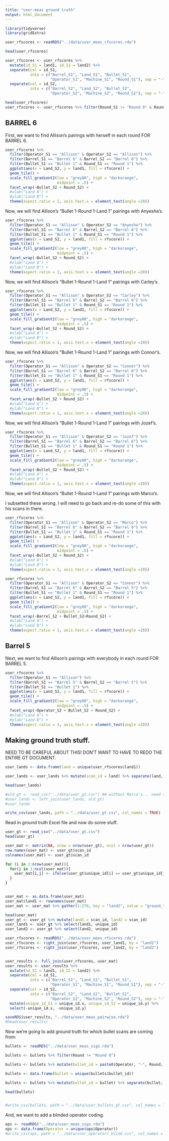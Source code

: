 ```yaml
---
title: "user-meas ground truth"
output: html_document
---
```



```r
library(tidyverse)
library(gridExtra)

```


```r
user_rfscores <- readRDS("../data/user_meas_rfscores.rda")

head(user_rfscores)

user_rfscores <- user_rfscores %>% 
  mutate(id_S1 = land1, id_S2 = land2) %>% 
  separate(col = id_S1, 
           into = c("Barrel_S1", "Land_S1", "Bullet_S1", 
                    "Operator_S1", "Machine_S1", "Round_S1"), sep = "-") %>% 
  separate(col = id_S2, 
           into = c("Barrel_S2", "Land_S2", "Bullet_S2", 
                    "Operator_S2", "Machine_S2", "Round_S2"), sep = "-")

head(user_rfscores)
user_rfscores <- user_rfscores %>% filter(Round_S1 != "Round 0" & Round_S2 != "Round 0")

```


## BARREL 6  

First, we want to find Allison's pairings with herself in each round FOR BARREL 6.  

```r
user_rfscores %>%
  filter(Operator_S1 == "Allison" & Operator_S2 == "Allison") %>% 
  filter(Barrel_S1 == "Barrel 6" & Barrel_S2 == "Barrel 6") %>% 
  filter(Bullet_S1 == "Bullet 1" & Round_S1 == "Round 1") %>% 
  ggplot(aes(x = Land_S2, y = land1, fill = rfscore)) +
  geom_tile() +
  scale_fill_gradient2(low = "grey80", high = "darkorange", 
                       midpoint = .5) +
  facet_wrap(~Bullet_S2 + Round_S2) +
  #xlab("Land A") +
  #ylab("Land B") +
  theme(aspect.ratio = 1, axis.text.x = element_text(angle =20))
```


Now, we will find Allison's "Bullet 1-Round 1-Land 1" pairings with Anyesha's.  


```r
user_rfscores %>%
  filter(Operator_S1 == "Allison" & Operator_S2 == "Anyesha") %>% 
  filter(Barrel_S1 == "Barrel 6" & Barrel_S2 == "Barrel 6") %>% 
  filter(Bullet_S1 == "Bullet 1" & Round_S1 == "Round 1") %>% 
  ggplot(aes(x = Land_S2, y = land1, fill = rfscore)) +
  geom_tile() +
  scale_fill_gradient2(low = "grey80", high = "darkorange", 
                       midpoint = .5) +
  facet_wrap(~Bullet_S2 + Round_S2) +
  #xlab("Land A") +
  #ylab("Land B") +
  theme(aspect.ratio = 1, axis.text.x = element_text(angle =20))
```



Now, we will find Allison's "Bullet 1-Round 1-Land 1" pairings with Carley's.  


```r
user_rfscores %>%
  filter(Operator_S1 == "Allison" & Operator_S2 == "Carley") %>% 
  filter(Barrel_S1 == "Barrel 6" & Barrel_S2 == "Barrel 6") %>% 
  filter(Bullet_S1 == "Bullet 1" & Round_S1 == "Round 1") %>% 
  ggplot(aes(x = Land_S2, y = land1, fill = rfscore)) +
  geom_tile() +
  scale_fill_gradient2(low = "grey80", high = "darkorange", 
                       midpoint = .5) +
  facet_wrap(~Bullet_S2 + Round_S2) +
  #xlab("Land A") +
  #ylab("Land B") +
  theme(aspect.ratio = 1, axis.text.x = element_text(angle =20))
```

Now, we will find Allison's "Bullet 1-Round 1-Land 1" pairings with Connor's.  


```r
user_rfscores %>%
  filter(Operator_S1 == "Allison" & Operator_S2 == "Connor") %>% 
  filter(Barrel_S1 == "Barrel 6" & Barrel_S2 == "Barrel 6") %>% 
  filter(Bullet_S1 == "Bullet 1" & Round_S1 == "Round 1") %>% 
  ggplot(aes(x = Land_S2, y = land1, fill = rfscore)) +
  geom_tile() +
  scale_fill_gradient2(low = "grey80", high = "darkorange", 
                       midpoint = .5) +
  facet_wrap(~Bullet_S2 + Round_S2) +
  #xlab("Land A") +
  #ylab("Land B") +
  theme(aspect.ratio = 1, axis.text.x = element_text(angle =20))
```

Now, we will find Allison's "Bullet 1-Round 1-Land 1" pairings with Jozef's.  


```r
user_rfscores %>%
  filter(Operator_S1 == "Allison" & Operator_S2 == "Jozef") %>% 
  filter(Barrel_S1 == "Barrel 6" & Barrel_S2 == "Barrel 6") %>% 
  filter(Bullet_S1 == "Bullet 1" & Round_S1 == "Round 1") %>% 
  ggplot(aes(x = Land_S2, y = land1, fill = rfscore)) +
  geom_tile() +
  scale_fill_gradient2(low = "grey80", high = "darkorange", 
                       midpoint = .5) +
  facet_wrap(~Bullet_S2 + Round_S2) +
  #xlab("Land A") +
  #ylab("Land B") +
  theme(aspect.ratio = 1, axis.text.x = element_text(angle =20))
```

Now, we will find Allison's "Bullet 1-Round 1-Land 1" pairings with Marco's.  


I subsetted these wrong. I will need to go back and re-do some of this with his scans in there.  

```r
user_rfscores %>%
  filter(Operator_S1 == "Allison" & Operator_S2 == "Marco") %>% 
  filter(Barrel_S1 == "Barrel 6" & Barrel_S2 == "Barrel 6") %>% 
  filter(Bullet_S1 == "Bullet 1" & Round_S1 == "Round 1") %>% 
  ggplot(aes(x = Land_S2, y = land1, fill = rfscore)) +
  geom_tile() +
  scale_fill_gradient2(low = "grey80", high = "darkorange", 
                       midpoint = .5) +
  facet_wrap(~Bullet_S2 + Round_S2) +
  #xlab("Land A") +
  #ylab("Land B") +
  theme(aspect.ratio = 1, axis.text.x = element_text(angle =20))
```



```r
user_rfscores %>%
  filter(Operator_S1 == "Allison" & Operator_S2 == "Connor") %>% 
  filter(Barrel_S1 == "Barrel 6" & Barrel_S2 == "Barrel 5") %>% 
  filter(Bullet_S1 == "Bullet 1" & Round_S1 == "Round 1") %>% 
  ggplot(aes(x = Land_S2, y = land1, fill = rfscore)) +
  geom_tile() +
  scale_fill_gradient2(low = "grey80", high = "darkorange", 
                       midpoint = .5) +
  facet_wrap(~Barrel_S2 + Bullet_S2+Round_S2) +
  #xlab("Land A") +
  #ylab("Land B") +
  theme(aspect.ratio = 1, axis.text.x = element_text(angle =20))
```



## Barrel 5  

Next, we want to find Allison's pairings with everybody in each round FOR BARREL 5.  

```r
user_rfscores %>%
  filter(Operator_S1 == "Allison") %>% 
  filter(Barrel_S1 == "Barrel 5" & Barrel_S2 == "Barrel 5") %>% 
  filter(Bullet_S1 == "Bullet 1") %>% 
  ggplot(aes(x = Land_S2, y = land1, fill = rfscore)) +
  geom_tile() +
  scale_fill_gradient2(low = "grey80", high = "darkorange", 
                       midpoint = .5) +
  facet_wrap(~Operator_S2 + Bullet_S2 + Round_S2) +
  #xlab("Land A") +
  #ylab("Land B") +
  theme(aspect.ratio = 1, axis.text.x = element_text(angle =20))
```



## Making ground truth stuff.


NEED TO BE CAREFUL ABOUT THIS! DON'T WANT TO HAVE TO REDO THE ENTIRE GT DOCUMENT. 


```r
user_lands <- data.frame(land = unique(user_rfscores$land1))

user_lands <- user_lands %>% mutate(scan_id = land) %>% separate(land, into = c("Barrel", "Land", "Bullet", "Operator", "Machine", "Round"), sep = "-")

head(user_lands)

#old_gt <- read_csv("../data/user_gt.csv") ## without Marco's... need to add his GT in. 
#user_lands <- left_join(user_lands, old_gt)
#user_lands

write_csv(user_lands, path = "../data/user_gt.csv", col_names = TRUE) 
```

Read in ground truth Excel file and now do some stuff.  


```r

user_gt <- read_csv("../data/user_gt.csv")
head(user_gt)

user_mat <- matrix(NA, nrow = nrow(user_gt), ncol = nrow(user_gt))
row.names(user_mat) <- user_gt$scan_id
colnames(user_mat) <- user_gt$scan_id

for (i in 1:nrow(user_mat)){
  for(j in 1:ncol(user_mat)){
    user_mat[i,j] <- ifelse(user_gt$unique_id[i] == user_gt$unique_id[j], "Same Source", "Different Source")
  }
}


user_mat <- as.data.frame(user_mat)
user_mat$land1 <- rownames(user_mat)
user_mat <- user_mat %>% gather(1:270, key = "land2", value = "ground_truth")

head(user_mat)
user_gt <- user_gt %>% mutate(land1 = scan_id, land2 = scan_id)
user_land1 <- user_gt %>% select(land1, unique_id)
user_land2 <- user_gt %>% select(land2, unique_id)

user_rfscores <- readRDS("../data/user_meas_rfscores.rda")
user_rfscores <- right_join(user_rfscores, user_land1, by = "land1")
user_rfscores <- right_join(user_rfscores, user_land2, by = "land2")


user_results <- full_join(user_rfscores, user_mat)
user_results <- user_results %>% 
  mutate(id_S1 = land1, id_S2 = land2) %>% 
  separate(col = id_S1, 
           into = c("Barrel_S1", "Land_S1", "Bullet_S1", 
                    "Operator_S1", "Machine_S1", "Round_S1"), sep = "-") %>% 
  separate(col = id_S2, 
           into = c("Barrel_S2", "Land_S2", "Bullet_S2", 
                    "Operator_S2", "Machine_S2", "Round_S2"), sep = "-") %>%
  mutate(unique_id_S1 = unique_id.x, unique_id_S2 = unique_id.y) %>%
  select(-unique_id.x, -unique_id.y)

saveRDS(user_results, "../data/user_meas_pairwise.rda")
#head(user_results)
```



Now we're going to add ground truth for which bullet scans are coming from: 

```r
bullets <- readRDS("../data/user_meas_sigs.rda")

bullets <- bullets %>% filter(Round != "Round 0") 

bullets <- bullets %>% mutate(bullet_id = paste0(Operator, "-", Round, "-", Barrel, "-", Bullet))

bullets <- data.frame(bullet = unique(bullets$bullet_id))

bullets <- bullets %>% mutate(bullet_id = bullet) %>% separate(bullet, into = c("Operator", "Round", "Barrel", "Bullet"), sep = "-")

head(bullets)


#write_csv(bullets, path = "../data/user_bullets_gt.csv", col_names = TRUE) 
```


And, we want to add a blinded operator coding.  

```r
ops <- readRDS("../data/user_meas_sigs.rda")
ops <- data.frame(Operator = unique(ops$Operator))
#write_csv(ops, path = "../data/user_operators_blind.csv", col_names = TRUE)

```

